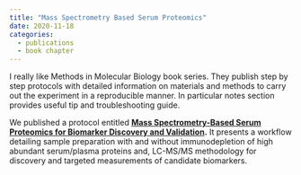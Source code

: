 ---
title: "Mass Spectrometry Based Serum Proteomics"
date: 2020-11-18
categories:
  - publications
  - book chapter
---

I really like Methods in Molecular Biology book series. They publish step by step protocols with detailed information on materials and methods to carry out the experiment in a reproducible manner. In particular notes section provides useful tip and troubleshooting guide.

We published a protocol entitled **[Mass Spectrometry-Based Serum Proteomics for Biomarker Discovery and Validation](https://link.springer.com/protocol/10.1007/978-1-4939-7057-5_31).** 
It presents a workflow detailing sample preparation with and without immunodepletion of high abundant serum/plasma proteins and, LC-MS/MS methodology for discovery and targeted measurements of candidate biomarkers. 